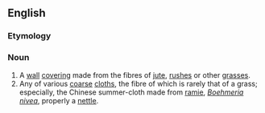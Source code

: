 ==English==

===Etymology===
{{compound|en|grass|cloth}}

===Noun===
{{en-noun|~}}

# A [[wall]] [[covering]] made from the fibres of [[jute]], [[rush]]es or other [[grass]]es.
# Any of various [[coarse]] [[cloth]]s, the fibre of which is rarely that of a grass; especially, the Chinese summer-cloth made from [[ramie]], ''[[Boehmeria nivea]]'', properly a [[nettle]].